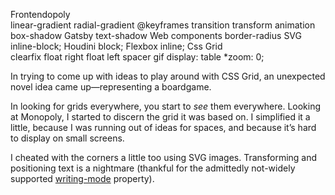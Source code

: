 

<Metatags
  title="Frontendopoly | May 3 | CSS Grid a day"
  description="An example of using CSS grid every day, from May 1–31st, 2019."
  thumbnail="https://cssgrid31.brett.cool/opengraph/may-3.png"
  url="https://cssgrid31.brett.cool"
  pathname="/may-3"
/>

<div className={Board.canvas}>
  <div className={Board.grid}>
    <div className={Board.branding}>
      <div className={Board.logo}>Frontendopoly</div>
    </div>
    <div className={`${Board.corner_space} ${Board.corner_space_topleft}`} />
    <Space position="top" color="red" price="3kb">
      linear-gradient
    </Space>
    <Space position="top" color="red" price="3kb">
      radial-gradient
    </Space>
    <Space position="top" color="red" price="3kb">
      @keyframes
    </Space>
    <Space position="top" color="#FFF100" price="2kb">
      transition
    </Space>
    <Space position="top" color="#FFF100" price="2kb">
      transform
    </Space>
    <Space position="top" color="#FFF100" price="2kb">
      animation
    </Space>
    <div className={`${Board.corner_space} ${Board.corner_space_topright}`} />
    <Space position="left" color="#FF8E00" price="1mb">
      box-shadow
    </Space>
    <Space position="right" color="#00B64E" price="2kb">
      Gatsby
    </Space>
    <Space position="left" color="#FF8E00" price="1mb">
      text-shadow
    </Space>
    <Space position="right" color="#00B64E" price="2kb">
      Web components
    </Space>
    <Space position="left" color="#FF8E00" price="1mb">
      border-radius
    </Space>
    <Space position="right" color="#00B64E" price="2kb">
      SVG
    </Space>
    <Space position="left" color="#EC1F99" price="3mb">
      inline-block;
    </Space>
    <Space position="right" color="#00B64E" price="2kb">
      Houdini
    </Space>
    <Space position="left" color="#EC1F99" price="3mb">
      block;
    </Space>
    <Space position="right" color="#0073C1" price="1kb">
      Flexbox
    </Space>
    <Space position="left" color="#EC1F99" price="3mb">
      inline;
    </Space>
    <Space position="right" color="#0073C1" price="1kb">
      Css Grid
    </Space>
    <div className={`${Board.corner_space} ${Board.corner_space_bottomleft}`} />
    <Space position="bottom" color="#99E2FE" price="4mb">
      clearfix
    </Space>
    <Space position="bottom" color="#99E2FE" price="4mb">
      float right
    </Space>
    <Space position="bottom" color="#99E2FE" price="4mb">
      float left
    </Space>
    <Space position="bottom" color="#A0502E" price="5mb">
      spacer gif
    </Space>
    <Space position="bottom" color="#A0502E" price="5mb">
      display: table
    </Space>
    <Space position="bottom" color="#A0502E" price="5mb">
      *zoom: 0;
    </Space>
    <div
      className={`${Board.corner_space} ${Board.corner_space_bottomright}`}
    />
  </div>
</div>

<Footer date={3} prev={true} next={true}>

In trying to come up with ideas to play around with CSS Grid, an unexpected novel idea came up—representing a boardgame.

In looking for grids everywhere, you start to _see_ them everywhere. Looking at Monopoly, I started to discern the grid it was based on. I simplified it a little, because I was running out of ideas for spaces, and because it’s hard to display on small screens.

I cheated with the corners a little too using SVG images. Transforming and positioning text is a nightmare (thankful for the admittedly not-widely supported [writing-mode][w] property).

[w]: https://developer.mozilla.org/en/docs/Web/CSS/writing-mode

</Footer>
